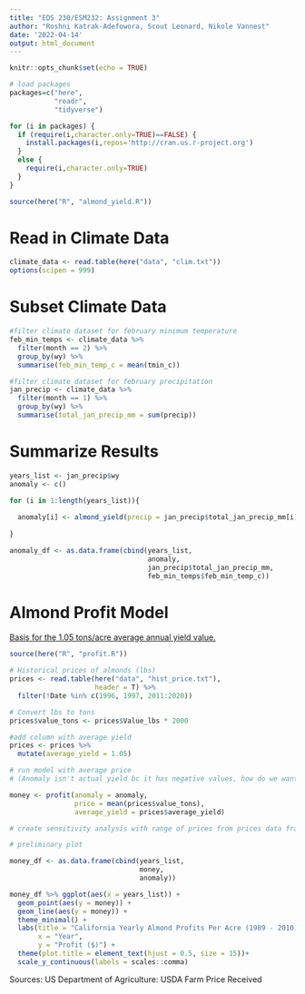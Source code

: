 ```yaml
---
title: "EDS 230/ESM232: Assignment 3"
author: "Roshni Katrak-Adefowora, Scout Leonard, Nikole Vannest"
date: '2022-04-14'
output: html_document
---
```


```r
knitr::opts_chunk$set(echo = TRUE)

# load packages
packages=c("here",
           "readr",
           "tidyverse")

for (i in packages) {
  if (require(i,character.only=TRUE)==FALSE) {
    install.packages(i,repos='http://cran.us.r-project.org')
  }
  else {
    require(i,character.only=TRUE)
  }
}

source(here("R", "almond_yield.R"))
```
 
# Read in Climate Data

```r
climate_data <- read.table(here("data", "clim.txt"))
options(scipen = 999)
```

# Subset Climate Data

```r
#filter climate dataset for february minimum temperature
feb_min_temps <- climate_data %>%
  filter(month == 2) %>% 
  group_by(wy) %>% 
  summarise(feb_min_temp_c = mean(tmin_c))

#filter climate dataset for february precipitation 
jan_precip <- climate_data %>% 
  filter(month == 1) %>%
  group_by(wy) %>% 
  summarise(total_jan_precip_mm = sum(precip))
```

# Summarize Results

```r
years_list <- jan_precip$wy
anomaly <- c()

for (i in 1:length(years_list)){
  
  anomaly[i] <- almond_yield(precip = jan_precip$total_jan_precip_mm[i], temp = feb_min_temps$feb_min_temp_c[i])
  
}

anomaly_df <- as.data.frame(cbind(years_list, 
                                  anomaly,
                                  jan_precip$total_jan_precip_mm,
                                  feb_min_temps$feb_min_temp_c))

```

# Almond Profit Model

[Basis for the 1.05 tons/acre average annual yield value.](https://apps1.cdfa.ca.gov/FertilizerResearch/docs/Almond_Production_CA.pdf)

```r
source(here("R", "profit.R"))

# Historical prices of almonds (lbs)
prices <- read.table(here("data", "hist_price.txt"), 
                     header = T) %>% 
  filter(!Date %in% c(1996, 1997, 2011:2020))

# Convert lbs to tons
prices$value_tons <- prices$Value_lbs * 2000

#add column with average yield
prices <- prices %>% 
  mutate(average_yield = 1.05)

# run model with average price
# (Anomaly isn't actual yield bc it has negative values, how do we want to spin this?)

money <- profit(anomaly = anomaly, 
                price = mean(prices$value_tons),
                average_yield = prices$average_yield)

# create sensitivity analysis with range of prices from prices data frame?


```


```r
# preliminary plot

money_df <- as.data.frame(cbind(years_list, 
                                money,
                                anomaly))

money_df %>% ggplot(aes(x = years_list)) +
  geom_point(aes(y = money)) +
  geom_line(aes(y = money)) + 
  theme_minimal() +
  labs(title = "California Yearly Almond Profits Per Acre (1989 - 2010)",
       x = "Year",
       y = "Profit ($)") +
  theme(plot.title = element_text(hjust = 0.5, size = 15))+
  scale_y_continuous(labels = scales::comma)
```

Sources: US Department of Agriculture: USDA Farm Price Received
